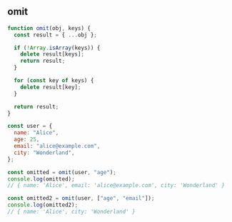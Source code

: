 
## omit

```js
function omit(obj, keys) {
  const result = { ...obj };

  if (!Array.isArray(keys)) {
    delete result[keys];
    return result;
  }

  for (const key of keys) {
    delete result[key];
  }

  return result;
}

const user = {
  name: "Alice",
  age: 25,
  email: "alice@example.com",
  city: "Wonderland",
};

const omitted = omit(user, "age");
console.log(omitted);
// { name: 'Alice', email: 'alice@example.com', city: 'Wonderland' }

const omitted2 = omit(user, ["age", "email"]);
console.log(omitted2);
// { name: 'Alice', city: 'Wonderland' }
```

